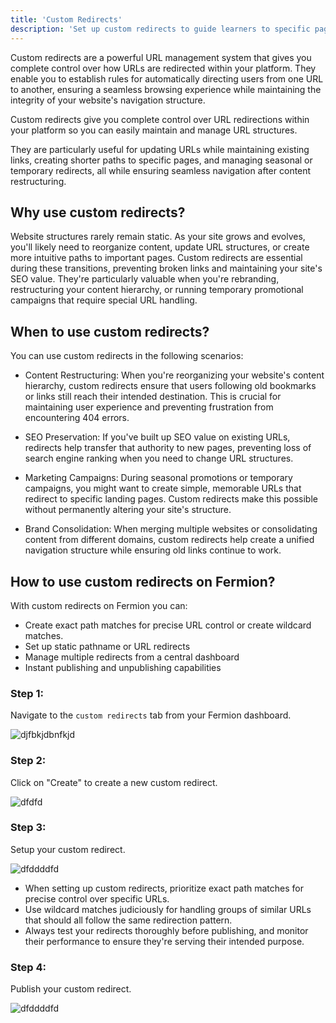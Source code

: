 ```yaml
---
title: 'Custom Redirects'
description: 'Set up custom redirects to guide learners to specific pages, courses, or resources efficiently.'
---
```



Custom redirects are a powerful URL management system that gives you complete control over how URLs are redirected within your platform. They enable you to establish rules for automatically directing users from one URL to another, ensuring a seamless browsing experience while maintaining the integrity of your website's navigation structure.

Custom redirects give you complete control over URL redirections within your platform so you can easily maintain and manage URL structures.

They are particularly useful for updating URLs while maintaining existing links, creating shorter paths to specific pages, and managing seasonal or temporary redirects, all while ensuring seamless navigation after content restructuring.

## Why use custom redirects?

Website structures rarely remain static. As your site grows and evolves, you'll likely need to reorganize content, update URL structures, or create more intuitive paths to important pages. Custom redirects are essential during these transitions, preventing broken links and maintaining your site's SEO value. They're particularly valuable when you're rebranding, restructuring your content hierarchy, or running temporary promotional campaigns that require special URL handling.

## When to use custom redirects?

You can use custom redirects in the following scenarios:

-   Content Restructuring:
    When you're reorganizing your website's content hierarchy, custom redirects ensure that users following old bookmarks or links still reach their intended destination. This is crucial for maintaining user experience and preventing frustration from encountering 404 errors.

-   SEO Preservation:
    If you've built up SEO value on existing URLs, redirects help transfer that authority to new pages, preventing loss of search engine ranking when you need to change URL structures.

-   Marketing Campaigns:
    During seasonal promotions or temporary campaigns, you might want to create simple, memorable URLs that redirect to specific landing pages. Custom redirects make this possible without permanently altering your site's structure.

-   Brand Consolidation:
    When merging multiple websites or consolidating content from different domains, custom redirects help create a unified navigation structure while ensuring old links continue to work.

## How to use custom redirects on Fermion?

With custom redirects on Fermion you can:

-   Create exact path matches for precise URL control or create wildcard matches.
-   Set up static pathname or URL redirects
-   Manage multiple redirects from a central dashboard
-   Instant publishing and unpublishing capabilities

### Step 1:

Navigate to the `custom redirects` tab from your Fermion dashboard.

![djfbkjdbnfkjd](https://codedamn-website-assets.s3.us-east-1.amazonaws.com/uploads/24-11-2024/50%402x.xueuds.png)

### Step 2:

Click on "Create" to create a new custom redirect.

![dfdfd](https://codedamn-website-assets.s3.us-east-1.amazonaws.com/uploads/24-11-2024/57%402x.yxaxxj.png)

### Step 3:

Setup your custom redirect.

![dfddddfd](https://codedamn-website-assets.s3.us-east-1.amazonaws.com/uploads/24-11-2024/44%402x.ikixyz.png)

-   When setting up custom redirects, prioritize exact path matches for precise control over specific URLs.
-   Use wildcard matches judiciously for handling groups of similar URLs that should all follow the same redirection pattern.
-   Always test your redirects thoroughly before publishing, and monitor their performance to ensure they're serving their intended purpose.

### Step 4:

Publish your custom redirect.

![dfddddfd](https://codedamn-website-assets.s3.us-east-1.amazonaws.com/uploads/24-11-2024/55%402x.mxqzni.png)

